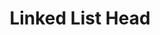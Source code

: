 ---
id: "ds_tf_easy_019"
questionType: "TRUE_FALSE"
title: "Linked List Head"
statement: "The head of a linked list is the first node."
difficulty: "EASY"
category: "Data Structures"
correctAnswer: true
explanation: "The head points to the beginning of the list."
---